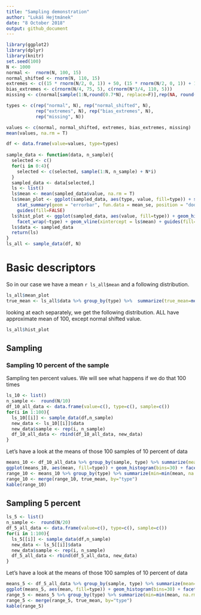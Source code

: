 ```yaml
---
title: "Sampling demonstration"
author: "Lukáš Hejtmánek"
date: "8 October 2018"
output: github_document
---
```


```r
library(ggplot2)
library(dplyr)
library(knitr)
set.seed(100)
N <- 1000
normal <-  rnorm(N, 100, 15)
normal_shifted <- rnorm(N, 110, 15)
extremes <- c((15 * rnorm(N/2, 0, 1)) + 50, (15 * rnorm(N/2, 0, 1)) + 150)
bias_extremes <- c(rnorm(N/4, 75, 5), c(rnorm(N*3/4, 110, 5)))
missing <- c(normal[sample(1:N,round(0.7*N), replace=F)],rep(NA, round(0.3*N)))

types <- c(rep("normal", N), rep("normal_shifted", N), 
           rep("extremes", N), rep("bias_extremes", N), 
           rep("missing", N))

values <- c(normal, normal_shifted, extremes, bias_extremes, missing)
mean(values, na.rm = T)

df <- data.frame(value=values, type=types)
  
sample_data <- function(data, n_sample){
  selected <- c()
  for(i in 0:4){
    selected <- c(selected, sample(1:N, n_sample) + N*i)
  }
  sampled_data <- data[selected,]
  ls <- list()
  ls$mean <- mean(sampled_data$value, na.rm = T)
  ls$mean_plot <- ggplot(sampled_data, aes(type, value, fill=type)) + stat_summary(fun.y="mean", geom="bar") + 
    stat_summary(geom = "errorbar", fun.data = mean_se, position = "dodge", width=0.2) + 
    guides(fill=FALSE)
  ls$hist_plot <- ggplot(sampled_data, aes(value, fill=type)) + geom_histogram(bins=50) + geom_density(aes(y=..density..*5)) + 
    facet_wrap(~type) + geom_vline(xintercept = ls$mean) + guides(fill=FALSE)
  ls$data <- sampled_data
  return(ls)
}
ls_all <- sample_data(df, N)
```

# Basic descriptors

So in our case we have a mean `r ls_all$mean` and a following distribution.

```r
ls_all$mean_plot
true_mean <- ls_all$data %>% group_by(type) %>%  summarize(true_mean=mean(value, na.rm = T))
```

looking at each separately, we get the following distribution. ALL have approximate mean of 100, except normal shifted value.

```r
ls_all$hist_plot
```

## Sampling
### Sampling 10 percent of the sample
Sampling ten percent values. We will see what happens if we do that 100 times
```r
ls_10 <- list()
n_sample <-  round(N/10)
df_10_all_data <- data.frame(value=c(), type=c(), sample=c())
for(i in 1:100){
  ls_10[[i]] <- sample_data(df,n_sample)
  new_data <- ls_10[[i]]$data
  new_data$sample <- rep(i, n_sample)
  df_10_all_data <- rbind(df_10_all_data, new_data)
}
```

Let's have a look at the means of those 100 samples of 10 percent of data
```r
means_10 <- df_10_all_data %>% group_by(sample, type) %>% summarize(mean=mean(value, na.rm=T))
ggplot(means_10, aes(mean, fill=type)) + geom_histogram(bins=30) + facet_wrap(~type) + guides(fill=F)
range_10 <- means_10 %>% group_by(type) %>% summarize(min=min(mean, na.rm = T), max = max(mean, na.rm=T), mean=mean(mean, na.rm=T))
range_10 <- merge(range_10, true_mean, by="type")
kable(range_10)
```


## Sampling 5 percent

```r
ls_5 <- list()
n_sample <-  round(N/20)
df_5_all_data <- data.frame(value=c(), type=c(), sample=c())
for(i in 1:100){
  ls_5[[i]] <- sample_data(df,n_sample)
  new_data <- ls_5[[i]]$data
  new_data$sample <- rep(i, n_sample)
  df_5_all_data <- rbind(df_5_all_data, new_data)
}
```

Let's have a look at the means of those 100 samples of 10 percent of data
```r
means_5 <- df_5_all_data %>% group_by(sample, type) %>% summarize(mean=mean(value, na.rm=T))
ggplot(means_5, aes(mean, fill=type)) + geom_histogram(bins=30) + facet_wrap(~type) + guides(fill=F)
range_5 <- means_5 %>% group_by(type) %>% summarize(min=min(mean, na.rm = T), max = max(mean, na.rm=T), mean=mean(mean, na.rm=T))
range_5 <- merge(range_5, true_mean, by="type")
kable(range_5)
```
